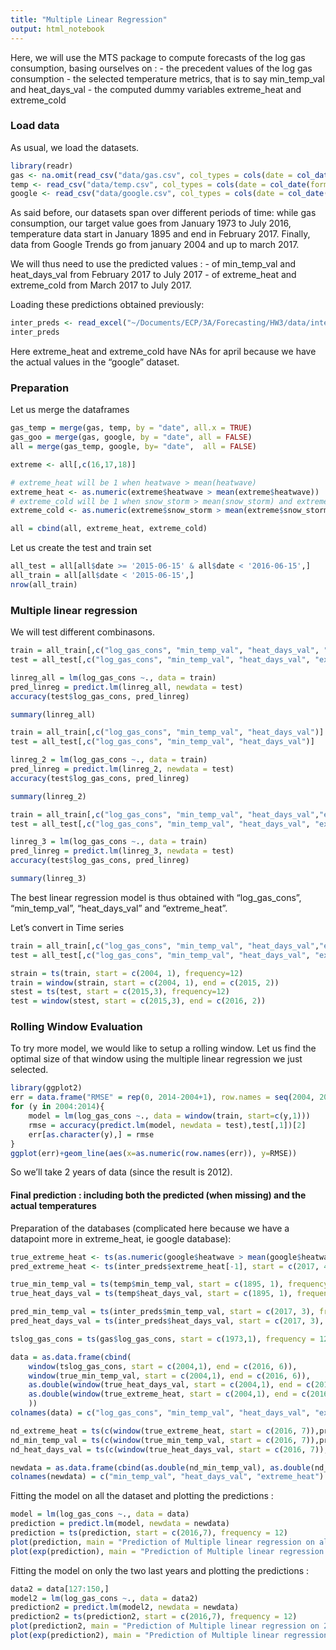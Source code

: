 ```yaml
---
title: "Multiple Linear Regression"
output: html_notebook
---
```


Here, we will use the MTS package to compute forecasts of the log gas consumption, basing ourselves on : 
- the precedent values of the log gas consumption 
- the selected temperature metrics, that is to say min_temp_val and heat_days_val
- the computed dummy variables extreme_heat and extreme_cold 

### Load data
As usual, we load the datasets. 

```r
library(readr)
gas <- na.omit(read_csv("data/gas.csv", col_types = cols(date = col_date(format = "%Y-%m-%d"))))
temp <- read_csv("data/temp.csv", col_types = cols(date = col_date(format = "%Y-%m-%d")))
google <- read_csv("data/google.csv", col_types = cols(date = col_date(format = "%Y-%m-%d")))
```

As said before, our datasets span over different periods of time: while gas consumption, our target value goes from January 1973 to July 2016, temperature data start in January 1895 and end in February 2017. Finally, data from Google Trends go from january 2004 and up to march 2017.

We will thus need to use the predicted values : 
- of min_temp_val and heat_days_val from February 2017 to July 2017
- of extreme_heat and extreme_cold from March 2017 to July 2017. 

Loading these predictions obtained previously: 
```r
inter_preds <- read_excel("~/Documents/ECP/3A/Forecasting/HW3/data/inter_preds.xlsx")
inter_preds
```
Here extreme_heat and extreme_cold have NAs for april because we have the actual values in the "google" dataset. 

### Preparation

Let us merge the dataframes
```r
gas_temp = merge(gas, temp, by = "date", all.x = TRUE)
gas_goo = merge(gas, google, by = "date", all = FALSE)
all = merge(gas_temp, google, by= "date",  all = FALSE)

extreme <- all[,c(16,17,18)]

# extreme_heat will be 1 when heatwave > mean(heatwave)
extreme_heat <- as.numeric(extreme$heatwave > mean(extreme$heatwave))
# extreme_cold will be 1 when snow_storm > mean(snow_storm) and extreme_weather > mean(extreme_weather)
extreme_cold <- as.numeric(extreme$snow_storm > mean(extreme$snow_storm) & extreme$extreme_weather > mean(extreme$extreme_weather))

all = cbind(all, extreme_heat, extreme_cold)
```

Let us create the test and train set
```r
all_test = all[all$date >= '2015-06-15' & all$date < '2016-06-15',]
all_train = all[all$date < '2015-06-15',]
nrow(all_train)
```

### Multiple linear regression 

We will test different combinasons. 

```r
train = all_train[,c("log_gas_cons", "min_temp_val", "heat_days_val", "extreme_heat", "extreme_cold")]
test = all_test[,c("log_gas_cons", "min_temp_val", "heat_days_val", "extreme_heat", "extreme_cold")]

linreg_all = lm(log_gas_cons ~., data = train)
pred_linreg = predict.lm(linreg_all, newdata = test)
accuracy(test$log_gas_cons, pred_linreg)

summary(linreg_all)

train = all_train[,c("log_gas_cons", "min_temp_val", "heat_days_val")]
test = all_test[,c("log_gas_cons", "min_temp_val", "heat_days_val")]

linreg_2 = lm(log_gas_cons ~., data = train)
pred_linreg = predict.lm(linreg_2, newdata = test)
accuracy(test$log_gas_cons, pred_linreg)

summary(linreg_2)

train = all_train[,c("log_gas_cons", "min_temp_val", "heat_days_val","extreme_heat")]
test = all_test[,c("log_gas_cons", "min_temp_val", "heat_days_val", "extreme_heat")]

linreg_3 = lm(log_gas_cons ~., data = train)
pred_linreg = predict.lm(linreg_3, newdata = test)
accuracy(test$log_gas_cons, pred_linreg)

summary(linreg_3)
```

The best linear regression model is thus obtained with "log_gas_cons", "min_temp_val", "heat_days_val" and "extreme_heat". 

Let's convert in Time series
```r
train = all_train[,c("log_gas_cons", "min_temp_val", "heat_days_val","extreme_heat")]
test = all_test[,c("log_gas_cons", "min_temp_val", "heat_days_val", "extreme_heat")]

strain = ts(train, start = c(2004, 1), frequency=12)
train = window(strain, start = c(2004, 1), end = c(2015, 2))
stest = ts(test, start = c(2015,3), frequency=12)
test = window(stest, start = c(2015,3), end = c(2016, 2))
```

### Rolling Window Evaluation
To try more model, we would like to setup a rolling window. Let us find the optimal size of that window using the multiple linear regression we just selected. 

```r
library(ggplot2)
err = data.frame("RMSE" = rep(0, 2014-2004+1), row.names = seq(2004, 2014))
for (y in 2004:2014){
    model = lm(log_gas_cons ~., data = window(train, start=c(y,1)))
    rmse = accuracy(predict.lm(model, newdata = test),test[,1])[2]
    err[as.character(y),] = rmse
}
ggplot(err)+geom_line(aes(x=as.numeric(row.names(err)), y=RMSE))
```
So we'll take 2 years of data (since the result is 2012). 

#### Final prediction : including both the predicted (when missing) and the actual temperatures

Preparation of the databases (complicated here because we have a datapoint more in extreme_heat, ie google database):

```r
true_extreme_heat <- ts(as.numeric(google$heatwave > mean(google$heatwave)), start = c(2004, 1), frequency=12)
pred_extreme_heat <- ts(inter_preds$extreme_heat[-1], start = c(2017, 4), frequency=12)

true_min_temp_val = ts(temp$min_temp_val, start = c(1895, 1), frequency=12)
true_heat_days_val = ts(temp$heat_days_val, start = c(1895, 1), frequency=12)

pred_min_temp_val = ts(inter_preds$min_temp_val, start = c(2017, 3), frequency=12)
pred_heat_days_val = ts(inter_preds$heat_days_val, start = c(2017, 3), frequency=12)

tslog_gas_cons = ts(gas$log_gas_cons, start = c(1973,1), frequency = 12)

data = as.data.frame(cbind(
    window(tslog_gas_cons, start = c(2004,1), end = c(2016, 6)), 
    window(true_min_temp_val, start = c(2004,1), end = c(2016, 6)), 
    as.double(window(true_heat_days_val, start = c(2004,1), end = c(2016, 6))), 
    as.double(window(true_extreme_heat, start = c(2004,1), end = c(2016, 6)))
    )) 
colnames(data) = c("log_gas_cons", "min_temp_val", "heat_days_val", "extreme_heat")

nd_extreme_heat = ts(c(window(true_extreme_heat, start = c(2016, 7)),pred_extreme_heat), start = c(2016, 7), frequency=12)
nd_min_temp_val = ts(c(window(true_min_temp_val, start = c(2016, 7)),pred_min_temp_val), start = c(2016, 7), frequency=12)
nd_heat_days_val = ts(c(window(true_heat_days_val, start = c(2016, 7)),as.double(pred_heat_days_val)), start = c(2016, 7), frequency=12)

newdata = as.data.frame(cbind(as.double(nd_min_temp_val), as.double(nd_heat_days_val), as.double(nd_extreme_heat)))
colnames(newdata) = c("min_temp_val", "heat_days_val", "extreme_heat")
```

Fitting the model on all the dataset and plotting the predictions : 

```r
model = lm(log_gas_cons ~., data = data)
prediction = predict.lm(model, newdata = newdata)
prediction = ts(prediction, start = c(2016,7), frequency = 12)
plot(prediction, main = "Prediction of Multiple linear regression on all the dataset", ylab = "log gas consumption")
plot(exp(prediction), main = "Prediction of Multiple linear regression on all the dataset", ylab = "actual gas prediction")
```
Fitting the model on only the two last years and plotting the predictions : 

```r
data2 = data[127:150,]
model2 = lm(log_gas_cons ~., data = data2)
prediction2 = predict.lm(model2, newdata = newdata)
prediction2 = ts(prediction2, start = c(2016,7), frequency = 12)
plot(prediction2, main = "Prediction of Multiple linear regression on 2 years of the dataset", ylab = "log gas consumption")
plot(exp(prediction2), main = "Prediction of Multiple linear regression on 2 years of the dataset", ylab = "actual gas prediction")
```